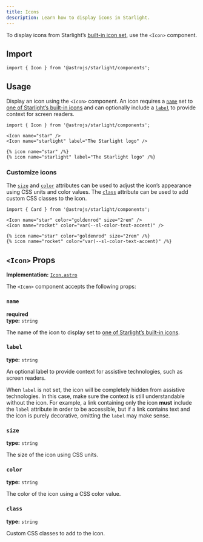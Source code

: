 ```yaml
---
title: Icons
description: Learn how to display icons in Starlight.
---
```



To display icons from Starlight’s [built-in icon set](/reference/icons/#all-icons), use the `<Icon>` component.


<Preview>

<Icon
	slot="preview"
	name="open-book"
	color="var(--sl-color-text-accent)"
	size="4rem"
/>

</Preview>

## Import

```tsx
import { Icon } from '@astrojs/starlight/components';
```

## Usage

Display an icon using the `<Icon>` component.
An icon requires a [`name`](#name) set to [one of Starlight’s built-in icons](/reference/icons/#all-icons) and can optionally include a [`label`](#label) to provide context for screen readers.

<Preview>

```mdx
import { Icon } from '@astrojs/starlight/components';

<Icon name="star" />
<Icon name="starlight" label="The Starlight logo" />
```

<Fragment slot="markdoc">

```markdoc
{% icon name="star" /%}
{% icon name="starlight" label="The Starlight logo" /%}
```

</Fragment>

<Fragment slot="preview">
	<Icon name="star" />
	<Icon name="starlight" label="The Starlight logo" />
</Fragment>

</Preview>

### Customize icons

The [`size`](#size) and [`color`](#color) attributes can be used to adjust the icon’s appearance using CSS units and color values.
The [`class`](#class) attribute can be used to add custom CSS classes to the icon.

<Preview>

```mdx
import { Card } from '@astrojs/starlight/components';

<Icon name="star" color="goldenrod" size="2rem" />
<Icon name="rocket" color="var(--sl-color-text-accent)" />
```

<Fragment slot="markdoc">

```markdoc
{% icon name="star" color="goldenrod" size="2rem" /%}
{% icon name="rocket" color="var(--sl-color-text-accent)" /%}
```

</Fragment>

<Fragment slot="preview">
	<Icon name="star" color="goldenrod" size="2rem" />
	<Icon name="rocket" color="var(--sl-color-text-accent)" />
</Fragment>

</Preview>

## `<Icon>` Props

**Implementation:** [`Icon.astro`](https://github.com/withastro/starlight/blob/main/packages/starlight/user-components/Icon.astro)

The `<Icon>` component accepts the following props:

### `name`

**required**  
**type:** `string`

The name of the icon to display set to [one of Starlight’s built-in icons](/reference/icons/#all-icons).

### `label`

**type:** `string`

An optional label to provide context for assistive technologies, such as screen readers.

When `label` is not set, the icon will be completely hidden from assistive technologies.
In this case, make sure the context is still understandable without the icon.
For example, a link containing only the icon **must** include the `label` attribute in order to be accessible, but if a link contains text and the icon is purely decorative, omitting the `label` may make sense.

### `size`

**type:** `string`

The size of the icon using CSS units.

### `color`

**type:** `string`

The color of the icon using a CSS color value.

### `class`

**type:** `string`

Custom CSS classes to add to the icon.
